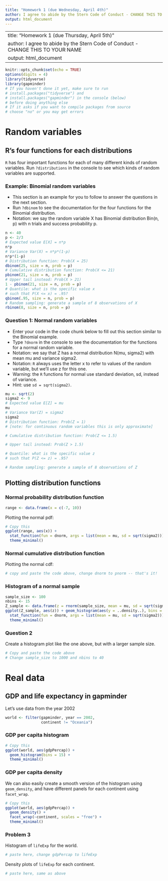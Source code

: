 ```yaml
---
title: "Homework 1 (due Wednesday, April 4th)"
author: I agree to abide by the Stern Code of Conduct - CHANGE THIS TO YOUR NAME
output: html_document
---
```

---
title: "Homework 1 (due Thursday, April 5th)"
author: I agree to abide by the Stern Code of Conduct - CHANGE THIS TO YOUR NAME
output: html_document
---

```r
knitr::opts_chunk$set(echo = TRUE)
options(digits = 4)
library(tidyverse)
library(gapminder)
# If you haven't done it yet, make sure to run
# install.packages("tidyverse") and
# install.packages("gapminder") in the console (below)
# before doing anything else
# If it asks if you want to compile packages from source
# choose "no" or you may get errors
```

# Random variables

## R's four functions for each distributions

`R` has four important functions for each of many different kinds of random variables. Run `?distributions` in the console to see which kinds of random variables are supported.

### Example: Binomial random variables

- This section is an example for you to follow to answer the questions in the next section.
- Run `?dbinom` to see the documentation for the four functions for the Binomial distribution.
- Notation: we say the random variable X has Binomial distribution Bin(n, p) with n trials and success probability p. 

```r
n <- 40
p <- 2/3
# Expected value E[X] = n*p
n*p
# Variance Var(X) = n*p*(1-p)
n*p*(1-p)
# Distribution function: Prob(X = 25)
dbinom(25, size = n, prob = p)
# Cumulative distribution function: Prob(X <= 21)
pbinom(21, size = n, prob = p)
# Upper tail instead: Prob(X > 21)
1 - pbinom(21, size = n, prob = p)
# Quantile: what is the specific value x
# such that P(X <= x) = .95?
qbinom(.95, size = n, prob = p)
# Random sampling: generate a sample of 8 observations of X
rbinom(8, size = n, prob = p)
```

### Question 1: Normal random variables

- Enter your code in the code chunk below to fill out this section similar to the Binomial example.
- Type `?dnorm` in the console to see the documentation for the functions for a normal random variable. 
- Notation: we say that Z has a normal distribution N(mu, sigma2) with mean mu and variance sigma2.
- Notation: `R` always uses the letter x to refer to values of the random variable, but we'll use z for this one.
- Warning: the `R` functions for normal use standard deviation, sd, instead of variance.
- Hint: use `sd = sqrt(sigma2)`.

```r
mu <- sqrt(2)
sigma2 <- 9
# Expected value E[Z] = mu
mu
# Variance Var(Z) = sigma2
sigma2
# Distribution function: Prob(Z = 1)
# [note: for continuous random variables this is only approximate]

# Cumulative distribution function: Prob(Z <= 1.5)

# Upper tail instead: Prob(Z > 1.5)

# Quantile: what is the specific value z
# such that P(Z <= z) = .95?

# Random sampling: generate a sample of 8 observations of Z

```

## Plotting distribution functions

### Normal probability distribution function

```r
range <- data.frame(x = c(-7, 10))
```

Plotting the normal pdf:

```r
# Copy this
ggplot(range, aes(x)) + 
  stat_function(fun = dnorm, args = list(mean = mu, sd = sqrt(sigma2))) +
  theme_minimal()
```


### Normal cumulative distribution function

Plotting the normal cdf:

```r
# copy and paste the code above, change dnorm to pnorm -- that's it!
```

### Histogram of a normal sample

```r
sample_size <- 100
nbins <- 15
Z_sample <- data.frame(z = rnorm(sample_size, mean = mu, sd = sqrt(sigma2)))
ggplot(Z_sample, aes(z)) + geom_histogram(aes(y = ..density..), bins = nbins) +
  stat_function(fun = dnorm, args = list(mean = mu, sd = sqrt(sigma2))) +
  theme_minimal()
```

### Question 2

Create a histogram plot like the one above, but with a larger sample size.

```r
# Copy and paste the code above
# Change sample_size to 1000 and nbins to 40
```

# Real data

## GDP and life expectancy in gapminder

Let's use data from the year 2002

```r
world <- filter(gapminder, year == 2002,
                continent != "Oceania")
```

### GDP per capita histogram

```r
# Copy this
ggplot(world, aes(gdpPercap)) + 
  geom_histogram(bins = 15) +
  theme_minimal()
```

### GDP per capita density

We can also easily create a smooth version of the histogram using `geom_density`, and have different panels for each continent using `facet_wrap`.

```r
# Copy this
ggplot(world, aes(gdpPercap)) + 
  geom_density() +
  facet_wrap(~continent, scales = "free") +
  theme_minimal()
```

### Problem 3

Histogram of `lifeExp` for the world.

```r
# paste here, change gdpPercap to lifeExp
```

Density plots of `lifeExp` for each continent.

```r
# paste here, same as above
```